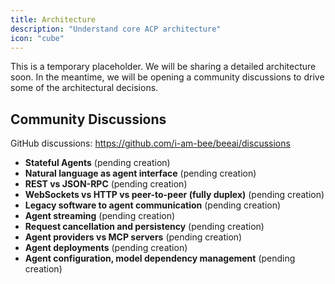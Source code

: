 ```yaml
---
title: Architecture
description: "Understand core ACP architecture"
icon: "cube"
---
```


This is a temporary placeholder. We will be sharing a detailed architecture soon. In the meantime, we will be opening a community discussions to drive some of the architectural decisions.

## Community Discussions

GitHub discussions: https://github.com/i-am-bee/beeai/discussions

- **Stateful Agents** (pending creation)
- **Natural language as agent interface** (pending creation)
- **REST vs JSON-RPC** (pending creation)
- **WebSockets vs HTTP vs peer-to-peer (fully duplex)** (pending creation)
- **Legacy software to agent communication** (pending creation)
- **Agent streaming** (pending creation)
- **Request cancellation and persistency** (pending creation)
- **Agent providers vs MCP servers** (pending creation)
- **Agent deployments** (pending creation)
- **Agent configuration, model dependency management** (pending creation)
